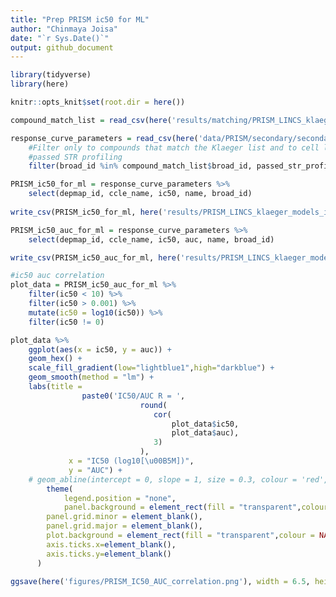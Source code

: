 ```yaml
---
title: "Prep PRISM ic50 for ML"
author: "Chinmaya Joisa"
date: "`r Sys.Date()`"
output: github_document
---
```


```r
library(tidyverse)
library(here)

knitr::opts_knit$set(root.dir = here())
```

```r
compound_match_list = read_csv(here('results/matching/PRISM_LINCS_klaeger_drug_matches.csv'))

response_curve_parameters = read_csv(here('data/PRISM/secondary/secondary-screen-dose-response-curve-parameters.csv')) %>% 
	#Filter only to compounds that match the Klaeger list and to cell lines that
	#passed STR profiling
	filter(broad_id %in% compound_match_list$broad_id, passed_str_profiling, !is.na(ic50))
```


```r

PRISM_ic50_for_ml = response_curve_parameters %>% 
	select(depmap_id, ccle_name, ic50, name, broad_id) 
	
write_csv(PRISM_ic50_for_ml, here('results/PRISM_LINCS_klaeger_models_ic50/PRISM_ic50_for_ml.csv'))

PRISM_ic50_auc_for_ml = response_curve_parameters %>% 
	select(depmap_id, ccle_name, ic50, auc, name, broad_id)

write_csv(PRISM_ic50_auc_for_ml, here('results/PRISM_LINCS_klaeger_models_auc/PRISM_auc_for_ml.csv'))
```

```r
#ic50 auc correlation
plot_data = PRISM_ic50_auc_for_ml %>% 
	filter(ic50 < 10) %>%
	filter(ic50 > 0.001) %>% 
	mutate(ic50 = log10(ic50)) %>% 
	filter(ic50 != 0)

plot_data %>%
	ggplot(aes(x = ic50, y = auc)) +
	geom_hex() +
	scale_fill_gradient(low="lightblue1",high="darkblue") +
	geom_smooth(method = "lm") +
	labs(title = 
			 	paste0('IC50/AUC R = ',
			 				 round(
			 				 	cor(
			 				 		plot_data$ic50,
			 				 		plot_data$auc),
			 				 	3)
			 				 ),
			 x = "IC50 (log10[\u00B5M])",
			 y = "AUC") +
	# geom_abline(intercept = 0, slope = 1, size = 0.3, colour = 'red', linetype = 3) +
		theme(
			legend.position = "none",
			panel.background = element_rect(fill = "transparent",colour = NA),
    	panel.grid.minor = element_blank(), 
    	panel.grid.major = element_blank(),
    	plot.background = element_rect(fill = "transparent",colour = NA), 
    	axis.ticks.x=element_blank(), 
    	axis.ticks.y=element_blank()
      )

ggsave(here('figures/PRISM_IC50_AUC_correlation.png'), width = 6.5, height = 6, units = "cm", bg = "transparent")
	
```


